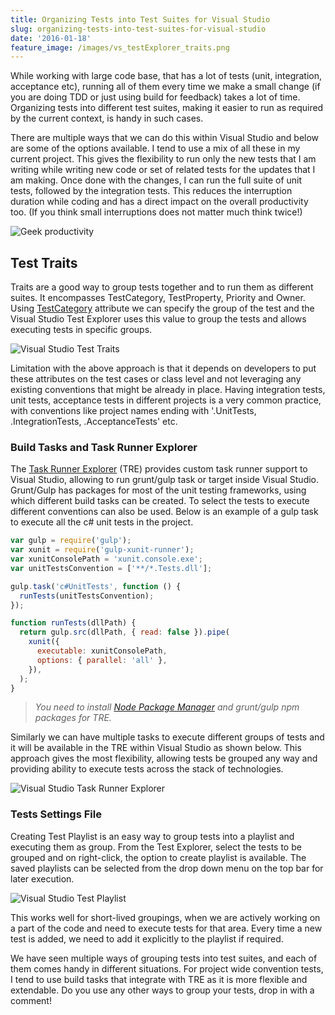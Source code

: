 ```yaml
---
title: Organizing Tests into Test Suites for Visual Studio
slug: organizing-tests-into-test-suites-for-visual-studio
date: '2016-01-18'
feature_image: /images/vs_testExplorer_traits.png
---
```

While working with large code base, that has a lot of tests (unit, integration, acceptance etc), running all of them every time we make a small change (if you are doing TDD or just using build for feedback) takes a lot of time. Organizing tests into different test suites, making it easier to run as required by the current context, is handy in such cases.

There are multiple ways that we can do this within Visual Studio and below are some of the options available. I tend to use a mix of all these in my current project. This gives the flexibility to run only the new tests that I am writing while writing new code or set of related tests for the updates that I am making. Once done with the changes, I can run the full suite of unit tests, followed by the integration tests. This reduces the interruption duration while coding and has a direct impact on the overall productivity too. (If you think small interruptions does not matter much think twice!)

![Geek productivity](/images/geek_productivity.jpg)

## Test Traits

Traits are a good way to group tests together and to run them as different suites. It encompasses TestCategory, TestProperty, Priority and Owner. Using [TestCategory](https://msdn.microsoft.com/en-au/library/microsoft.visualstudio.testtools.unittesting.testcategoryattribute.aspx) attribute we can specify the group of the test and the Visual Studio Test Explorer uses this value to group the tests and allows executing tests in specific groups.

![Visual Studio Test Traits](/images/vs_testExplorer_traits.png)

Limitation with the above approach is that it depends on developers to put these attributes on the test cases or class level and not leveraging any existing conventions that might be already in place. Having integration tests, unit tests, acceptance tests in different projects is a very common practice, with conventions like project names ending with '.UnitTests, .IntegrationTests, .AcceptanceTests' etc.

### Build Tasks and Task Runner Explorer

The [Task Runner Explorer](https://visualstudiogallery.msdn.microsoft.com/8e1b4368-4afb-467a-bc13-9650572db708) (TRE) provides custom task runner support to Visual Studio, allowing to run grunt/gulp task or target inside Visual Studio. Grunt/Gulp has packages for most of the unit testing frameworks, using which different build tasks can be created. To select the tests to execute different conventions can also be used. Below is an example of a gulp task to execute all the c# unit tests in the project.

```javascript
var gulp = require('gulp');
var xunit = require('gulp-xunit-runner');
var xunitConsolePath = 'xunit.console.exe';
var unitTestsConvention = ['**/*.Tests.dll'];

gulp.task('c#UnitTests', function () {
  runTests(unitTestsConvention);
});

function runTests(dllPath) {
  return gulp.src(dllPath, { read: false }).pipe(
    xunit({
      executable: xunitConsolePath,
      options: { parallel: 'all' },
    }),
  );
}

```

> _You need to install [Node Package Manager](https://www.npmjs.com/package/npm) and grunt/gulp npm packages for TRE._

Similarly we can have multiple tasks to execute different groups of tests and it will be available in the TRE within Visual Studio as shown below. This approach gives the most flexibility, allowing tests be grouped any way and providing ability to execute tests across the stack of technologies.

![Visual Studio Task Runner Explorer](/images/vs_tre.png)

### Tests Settings File

Creating Test Playlist is an easy way to group tests into a playlist and executing them as group. From the Test Explorer, select the tests to be grouped and on right-click, the option to create playlist is available. The saved playlists can be selected from the drop down menu on the top bar for later execution.

![Visual Studio Test Playlist](/images/vs_testExplorer_playlist.png)

This works well for short-lived groupings, when we are actively working on a part of the code and need to execute tests for that area. Every time a new test is added, we need to add it explicitly to the playlist if required.

We have seen multiple ways of grouping tests into test suites, and each of them comes handy in different situations. For project wide convention tests, I tend to use build tasks that integrate with TRE as it is more flexible and extendable. Do you use any other ways to group your tests, drop in with a comment!
